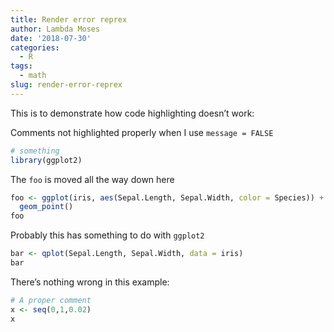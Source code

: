 ```yaml
---
title: Render error reprex
author: Lambda Moses
date: '2018-07-30'
categories:
  - R
tags:
  - math
slug: render-error-reprex
---
```


This is to demonstrate how code highlighting doesn't work:

Comments not highlighted properly when I use `message = FALSE`
```r
# something
library(ggplot2)
```

The `foo` is moved all the way down here
```r
foo <- ggplot(iris, aes(Sepal.Length, Sepal.Width, color = Species)) +
  geom_point()
foo
```

Probably this has something to do with `ggplot2`
```r
bar <- qplot(Sepal.Length, Sepal.Width, data = iris)
bar
```

There's nothing wrong in this example:
```r
# A proper comment
x <- seq(0,1,0.02)
x
```

